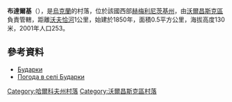 {{coord|50|23|27|N|37|25|20|E|scale:100000_region:UA|display=title}}

'''布達爾基'''（{{lang-uk|Бударки}}），是[[烏克蘭|烏克蘭]]的村落，位於該國西部[[赫梅利尼茨基州|赫梅利尼茨基州]]，由[[沃爾昌斯克區|沃爾昌斯克區]]負責管轄，距離[[沃夫恰河_(北頓涅茨河支流)|沃夫恰河]]1公里，始建於1850年，面積0.5平方公里，海拔高度130米，2001年人口253。

==參考資料==
* [http://w1.c1.rada.gov.ua/pls/z7502/A005?rdat1=22.08.2011&rf7571=32767 Бударки]{{dead link|date=2018年2月 |bot=InternetArchiveBot |fix-attempted=yes }}
* [http://weather.in.ua/ua/har'kovskaja/2171 Погода в селі Бударки] {{Wayback|url=http://weather.in.ua/ua/har'kovskaja/2171 |date=20160323024351 }}

{{DEFAULTSORT:Бударки}}
[[Category:哈爾科夫州村落|Category:哈爾科夫州村落]]
[[Category:沃爾昌斯克區村落|Category:沃爾昌斯克區村落]]


{{Kharkiv-geo-stub}}